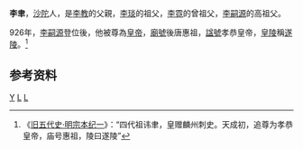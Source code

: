 '''李聿'''，[[沙陀|沙陀]]人，是[[李教|李教]]的父親，[[後唐烈祖|李琰]]的祖父，[[李霓|李霓]]的曾祖父，[[李嗣源|李嗣源]]的高祖父。

926年，[[李嗣源|李嗣源]]登位後，他被尊為[[皇帝|皇帝]]，[[廟號|廟號]]後唐惠祖，[[諡號|諡號]]孝恭皇帝，[[皇陵|皇陵]]稱[[遂陵|遂陵]]。<ref>《[[s:旧五代史/卷35|旧五代史·明宗本纪一]]》：“四代祖讳聿，皇赠麟州刺史。天成初，追尊为孝恭皇帝，庙号惠祖，陵曰遂陵”</ref>

==参考资料==
<div style="font-size:small" class="references-2column"> 
<references />
</div>
{{中国皇帝|—|兒子後唐毅祖[[李教|李教]]|後唐明宗的高祖父|}}
{{五代君主}}
{{China-monarch-stub}}

[[Category:李姓|Y]]
[[Category:唐朝人|L]]
[[Category:後唐追尊皇帝|L]]